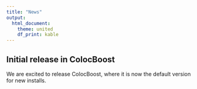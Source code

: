 ```yaml
---
title: "News"
output:
  html_document:
    theme: united
    df_print: kable
---
```


## **Initial release in ColocBoost**

We are excited to release ColocBoost, where it is now the default version for new installs. 

